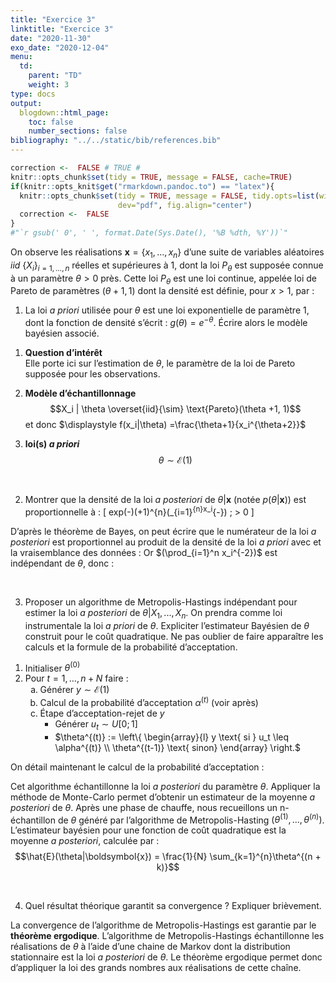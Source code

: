```yaml
---
title: "Exercice 3"
linktitle: "Exercice 3"
date: "2020-11-30"
exo_date: "2020-12-04"
menu:
  td:
    parent: "TD"
    weight: 3
type: docs
output:
  blogdown::html_page:
    toc: false
    number_sections: false
bibliography: "../../static/bib/references.bib"
---
```


```r
correction <-  FALSE # TRUE #
knitr::opts_chunk$set(tidy = TRUE, message = FALSE, cache=TRUE)
if(knitr::opts_knit$get("rmarkdown.pandoc.to") == "latex"){
  knitr::opts_chunk$set(tidy = TRUE, message = FALSE, tidy.opts=list(width.cutoff=45), 
                        dev="pdf", fig.align="center")
  correction <-  FALSE
}
#"`r gsub(' 0', ' ', format.Date(Sys.Date(), '%B %dth, %Y'))`"
```

On observe les réalisations $\boldsymbol{x} = \{x_1,\ldots,x_n\}$ d'une suite de variables aléatoires $iid$ $\{X_i\}_{i=1, \dots, n}$ réelles et supérieures à 1, dont la loi $P_\theta$ est supposée connue à un paramètre $\theta > 0$ près. Cette loi $P_\theta$ est une loi continue, appelée loi de Pareto de paramètres $(\theta+1,1)$ dont la densité est définie, pour $x>1$, par :
\begin{align*}
f_\theta(x) &=\frac{\theta+1}{x^{\theta+2}}
\end{align*}


 1. La loi *a priori* utilisée pour $\theta$ est une loi exponentielle de paramètre 1, dont la fonction de densité s'écrit :
$g(\theta) = e^{-\theta}$.  Écrire alors le modèle bayésien associé.

:::Correction
 1. **Question d'intérêt**  
 Elle porte ici sur l'estimation de $\theta$, le paramètre de la loi de Pareto supposée pour les observations.
 
 2. **Modèle d'échantillonnage**
 $$X_i | \theta \overset{iid}{\sim} \text{Pareto}(\theta +1, 1)$$
 et donc $\displaystyle f(x_i|\theta) =\frac{\theta+1}{x_i^{\theta+2}}$
 
 3. **loi(s) *a priori***
 $$\theta \sim \mathcal{E}(1)$$
:::
<br>

 2. Montrer que la densité de la loi *a posteriori* de $\theta | \boldsymbol{x}$ (notée $p(\theta|\boldsymbol{x})$) est proportionnelle à :
\[
exp(-\theta)\left(\theta+1\right)^{n}\left(\prod_{i=1}^{n}x_i^{-\theta}\right) \qquad ; \quad \theta > 0
\]

:::Correction
D'après le théorème de Bayes, on peut écrire que le numérateur de la loi *a posteriori* est proportionnel au produit de la densité de la loi *a priori* avec et la vraisemblance des données :
\begin{align*}
p(\theta | \boldsymbol{x}) &\quad \propto  \quad \pi(\theta)f(x_1, ..., x_n | \theta) \\
                                        &\quad \propto \quad exp(-\theta)\prod_{i=1}^n f_\theta(x_i) \\
                                        &\quad \propto  \quad exp(-\theta) (\theta+1)^n \prod_{i=1}^n \frac{1}{x_i^{\theta+2}}\\
                                        &\quad \propto  \quad exp(-\theta) (\theta+1)^n (\prod_{i=1}^n x_i^{-\theta}) (\prod_{i=1}^n x_i^{-2})
\end{align*}
Or $(\prod_{i=1}^n x_i^{-2})$ est indépendant de $\theta$, donc :
\begin{align*}
p(\theta | \boldsymbol{x})\quad  \propto  \quad  exp(-\theta) (\theta+1)^n (\prod_{i=1}^n x_i^{-\theta})  \qquad \theta \geq 0
\end{align*}
:::
<br>

 3. Proposer un algorithme de Metropolis-Hastings indépendant pour estimer la loi *a posteriori* de $\theta |X_1,...,X_n$. On  prendra comme loi instrumentale la loi *a priori* de $\theta$. Expliciter l'estimateur Bayésien de $\theta$ construit pour le coût quadratique. Ne pas oublier de faire apparaître les calculs et la formule de la probabilité d'acceptation.
 
:::Correction

:::Algo
 1. Initialiser $\theta^{(0)}$
 2. Pour $t=1, \dots, n+N$ faire : 
    a. Générer $y\sim \mathcal{E}(1)$
	  b. Calcul de la probabilité d'acceptation $\alpha^{(t)}$ (voir après)
	  c. Étape d'acceptation-rejet de $y$
		    - Générer $u_t\sim U[0;1]$
	  		- $\theta^{(t)}  :=  \left\{ \begin{array}{l} y \text{ si } u_t \leq \alpha^{(t)} \\ \theta^{(t-1)} \text{ sinon} \end{array} \right.$
:::

On détail maintenant le calcul de la probabilité d'acceptation :
\begin{align*}
\alpha_k & \quad = \quad min \left( 1, \frac{p(\theta' | \boldsymbol{x}) \pi(\theta^{(k-1)})} {p(\theta^{(k-1)} | \boldsymbol{x}) \pi(\theta')} \right) \\
		  & \quad = \quad min \left( 1, \frac{p(\theta' | \boldsymbol{x}) e^{-\theta^{(k-1)}}} {p(\theta^{(k-1)} | \boldsymbol{x})e^{-\theta'}} \right) \\
          & \quad = \quad min \left( 1, \frac{(\theta' +1)^n(\prod_{i=1}^n x_i^{-\theta'}) e^{-\theta'} e^{-\theta^{(k-1)}}}{(\theta^{(k-1)}  +1)^n(\prod_{k=1}^n x_i^{-\theta^{(k-1)} })e^{-\theta^{(k-1)}}e^{-\theta'}} \right) \\
          & \quad = \quad min \left( 1, \frac{(\theta' +1)^n(\prod_{i=1}^n x_i^{-\theta'})}{(\theta^{(k-1)}  +1)^n(\prod_{k=1}^n x_i^{-\theta^{(k-1)} })} \right)
\end{align*}

Cet algorithme échantillonne la loi *a posteriori* du paramètre $\theta$. Appliquer la méthode de Monte-Carlo permet d'obtenir un estimateur de la moyenne *a posteriori* de $\theta$. Après une phase de chauffe, nous recueillons un n-échantillon de $\theta$ généré par l'algorithme de Metropolis-Hasting $(\theta^{(1)}, ... , \theta^{(n)})$. L'estimateur bayésien pour une fonction de coût quadratique est la moyenne *a posteriori*, calculée par :
$$\hat{E}(\theta|\boldsymbol{x}) = \frac{1}{N} \sum_{k=1}^{n}\theta^{(n + k)}$$
:::
<br>

 4. Quel résultat théorique garantit sa convergence ? Expliquer brièvement.
 
:::Correction
La convergence de l'algorithme de Metropolis-Hastings est garantie par le **théorème ergodique**. L'algorithme de Metropolis-Hastings échantillonne les réalisations de $\theta$ à l'aide d'une chaine de Markov dont la distribution stationnaire  est la loi *a posteriori* de $\theta$. Le théorème ergodique permet donc d'appliquer la loi des grands nombres aux réalisations de cette chaîne.
:::
